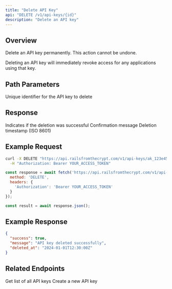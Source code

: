 ```yaml
---
title: "Delete API Key"
api: "DELETE /v1/api-keys/{id}"
description: "Delete an API key"
---
```


## Overview

Delete an API key permanently. This action cannot be undone.

<Warning>
Deleting an API key will immediately revoke access for any applications using that key.
</Warning>

## Path Parameters

<ParamField path="id" type="string" required>
  Unique identifier for the API key to delete
</ParamField>

## Response

<ResponseField name="success" type="boolean">
  Indicates if the deletion was successful
</ResponseField>

<ResponseField name="message" type="string">
  Confirmation message
</ResponseField>

<ResponseField name="deleted_at" type="string">
  Deletion timestamp (ISO 8601)
</ResponseField>

## Example Request

<CodeGroup>

```bash cURL
curl -X DELETE "https://api.railsfromthecrypt.com/v1/api-keys/ak_123e4567-e89b-12d3-a456-426614174000" \
  -H "Authorization: Bearer YOUR_ACCESS_TOKEN"
```

```javascript JavaScript
const response = await fetch('https://api.railsfromthecrypt.com/v1/api-keys/ak_123e4567-e89b-12d3-a456-426614174000', {
  method: 'DELETE',
  headers: {
    'Authorization': 'Bearer YOUR_ACCESS_TOKEN'
  }
});

const result = await response.json();
```

</CodeGroup>

## Example Response

<ResponseExample>

```json Success Response
{
  "success": true,
  "message": "API key deleted successfully",
  "deleted_at": "2024-01-01T12:30:00Z"
}
```

</ResponseExample>

## Related Endpoints

<CardGroup cols={2}>
  <Card
    title="List API Keys"
    icon="list"
    href="/api/api-keys/list"
  >
    Get list of all API keys
  </Card>
  <Card
    title="Create API Key"
    icon="plus"
    href="/api/api-keys/create"
  >
    Create a new API key
  </Card>
</CardGroup>
